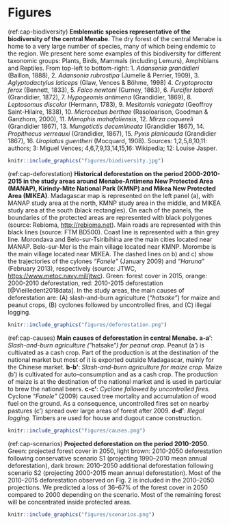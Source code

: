 # Figures

(ref:cap-biodiversity) **Emblematic species representative of the biodiversity of the central Menabe**. The dry forest of the central Menabe is home to a very large number of species, many of which being endemic to the region. We present here some examples of this biodiversity for different taxonomic groups: Plants, Birds, Mammals (including Lemurs), Amphibians and Reptiles. From top-left to bottom-right: 1. _Adansonia grandidieri_ (Baillon, 1888), 2. _Adansonia rubrostipa_ (Jumelle & Perrier, 1909), 3. _Aglyptodactylus laticeps_ (Glaw, Vences & Böhme, 1998) 4. _Cryptoprocta ferox_ (Bennett, 1833), 5. _Falco newtoni_ (Gurney, 1863), 6. _Furcifer labordi_ (Grandidier, 1872), 7. _Hypogeomis antimena_ (Grandidier, 1869), 8. _Leptosomus discolor_ (Hermann, 1783), 9. _Mesitornis variegata_ (Geoffroy Saint-Hilaire, 1838), 10. _Microcebus berthae_ (Rasoloarison, Goodman & Ganzhorn, 2000), 11. _Mimophis mahafaliensis_, 12. _Mirza coquereli_ (Grandidier 1867), 13. _Mungotictis decemlineata_ (Grandidier 1867), 14. _Propithecus verreauxi_ (Grandidier, 1867), 15. _Pyxis planicauda_ (Grandidier 1867), 16. _Uroplatus guentheri_ (Mocquard, 1908). Sources: 1,2,5,8,10,11: authors; 3: Miguel Vences; 4,6,7,9,13,14,15,16: Wikipedia; 12: Louise Jasper.

```r
knitr::include_graphics("figures/biodiversity.jpg")
```

(ref:cap-deforestation) **Historical deforestation on the period 2000-2010-2015 in the study areas around Menabe-Antimena New Protected Area (MANAP), Kirindy-Mite National Park (KMNP) and Mikea New Protected Area (MIKEA)**. Madagascar map is represented on the left panel (a), with MANAP study area at the north, KMNP study area in the middle, and MIKEA study area at the south (black rectangles). On each of the panels, the boundaries of the protected areas are represented with black polygones (source: Rebioma, <http://rebioma.net>). Main roads are represented with thin black lines (source: FTM BD500). Coast line is represented with a thin grey line. Morondava and Belo-sur-Tsiribihina are the main cities located near MANAP. Belo-sur-Mer is the main village located near KMNP. Morombe is the main village located near MIKEA. The dashed lines on b) and c) show the trajectories of the cylones _"Fanele"_ (January 2009) and _"Haruna"_ (February 2013), respectively (source: JTWC, <https://www.metoc.navy.mil/jtwc>). Green: forest cover in 2015, orange: 2000-2010 deforestation, red: 2010-2015 deforestation [@Vieilledent2018data]. In the study areas, the main causes of deforestation are: (A) slash-and-burn agriculture (_"hatsake"_) for maize and peanut crops, (B) cyclones followed by uncontrolled fires, and (C) illegal logging. 

```r
knitr::include_graphics("figures/deforestation.png")
```

(ref:cap-causes) **Main causes of deforestation in central Menabe.** **a-a'**: _Slash-and-burn agriculture (_"hatsake"_) for peanut crop._ Peanut (a') is cultivated as a cash crop. Part of the production is at the destination of the national market but most of it is exported outside Madagascar, mainly for the Chinese market. **b-b'**: _Slash-and-burn agriculture for maize crop._ Maize (b') is cultivated for auto-consumption and as a cash crop. The production of maize is at the destination of the national market and is used in particular to brew the national beers. **c-c'**: _Cyclone followed by uncontrolled fires._ Cyclone _"Fanele"_ (2009) caused tree mortality and accumulation of wood fuel on the ground. As a consequence, uncontrolled fires set on nearby pastures (c') spread over large areas of forest after 2009. **d-d'**: _Illegal logging._ Timbers are used for house and dugout canoe construction.

```r
knitr::include_graphics("figures/causes.png")
```

(ref:cap-scenarios) **Projected deforestation on the period 2010-2050**. Green: projected forest cover in 2050, light brown: 2010-2050 deforestation following conservative scenario S1 (projecting 1990--2010 mean annual deforestation), dark brown: 2010--2050 additional deforestation following scenario S2 (projecting 2000-2015 mean annual deforestation). Most of the 2010--2015 deforestation observed on Fig. 2 is included in the 2010--2050 projections. We predicted a loss of 36--67% of the forest cover in 2050 compared to 2000 depending on the scenario. Most of the remaining forest will be concentrated inside protected areas.

```r
knitr::include_graphics("figures/scenarios.png")
```

\newpage